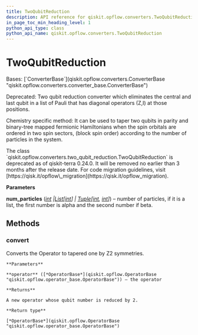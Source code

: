 ```yaml
---
title: TwoQubitReduction
description: API reference for qiskit.opflow.converters.TwoQubitReduction
in_page_toc_min_heading_level: 1
python_api_type: class
python_api_name: qiskit.opflow.converters.TwoQubitReduction
---
```


# TwoQubitReduction

<Class id="qiskit.opflow.converters.TwoQubitReduction" github="https://github.com/qiskit/qiskit/tree/stable/0.25/qiskit/opflow/converters/two_qubit_reduction.py" signature="qiskit.opflow.converters.TwoQubitReduction(num_particles)">
  Bases: [`ConverterBase`](qiskit.opflow.converters.ConverterBase "qiskit.opflow.converters.converter_base.ConverterBase")

  Deprecated: Two qubit reduction converter which eliminates the central and last qubit in a list of Pauli that has diagonal operators (Z,I) at those positions.

  Chemistry specific method: It can be used to taper two qubits in parity and binary-tree mapped fermionic Hamiltonians when the spin orbitals are ordered in two spin sectors, (block spin order) according to the number of particles in the system.

  <Admonition title="Deprecated since version 0.24.0" type="danger">
    The class `qiskit.opflow.converters.two_qubit_reduction.TwoQubitReduction` is deprecated as of qiskit-terra 0.24.0. It will be removed no earlier than 3 months after the release date. For code migration guidelines, visit [https://qisk.it/opflow\_migration](https://qisk.it/opflow_migration).
  </Admonition>

  **Parameters**

  **num\_particles** ([*int*](https://docs.python.org/3/library/functions.html#int "(in Python v3.12)")  *|*[*List*](https://docs.python.org/3/library/typing.html#typing.List "(in Python v3.12)")*\[*[*int*](https://docs.python.org/3/library/functions.html#int "(in Python v3.12)")*] |* [*Tuple*](https://docs.python.org/3/library/typing.html#typing.Tuple "(in Python v3.12)")*\[*[*int*](https://docs.python.org/3/library/functions.html#int "(in Python v3.12)")*,* [*int*](https://docs.python.org/3/library/functions.html#int "(in Python v3.12)")*]*) – number of particles, if it is a list, the first number is alpha and the second number if beta.

  ## Methods

  ### convert

  <Function id="qiskit.opflow.converters.TwoQubitReduction.convert" name="convert" signature="convert(operator)">
    Converts the Operator to tapered one by Z2 symmetries.

    **Parameters**

    **operator** ([*OperatorBase*](qiskit.opflow.OperatorBase "qiskit.opflow.operator_base.OperatorBase")) – the operator

    **Returns**

    A new operator whose qubit number is reduced by 2.

    **Return type**

    [*OperatorBase*](qiskit.opflow.OperatorBase "qiskit.opflow.operator_base.OperatorBase")
  </Function>
</Class>

